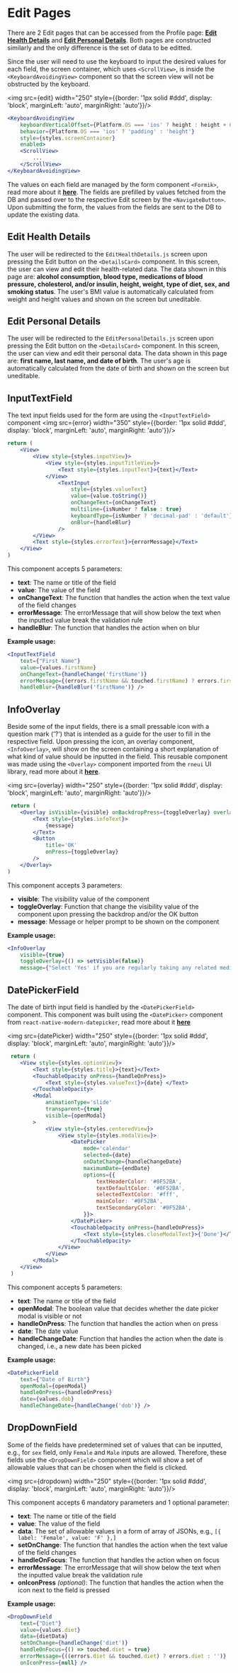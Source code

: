 

# Edit Pages

There are 2 Edit pages that can be accessed from the Profile page: **[Edit Health Details](#edit-health-details)** and **[Edit Personal Details](#edit-personal-details)**. Both pages are constructed similarly and the only difference is the set of data to be editted.

Since the user will need to use the keyboard to input the desired values for each field, the screen container, which uses `<ScrollView>`, is inside the `<KeyboardAvoidingView>` component so that the screen view will not be obstructed by the keyboard. 

<img src={edit} width="250" style={{border: '1px solid #ddd', display: 'block', marginLeft: 'auto', marginRight: 'auto'}}/>
<br/>

```jsx
<KeyboardAvoidingView
    keyboardVerticalOffset={Platform.OS === 'ios' ? height : height + 60}
    behavior={Platform.OS === 'ios' ? 'padding' : 'height'}
    style={styles.screenContainer}
    enabled> 
    <ScrollView>
        ...
    </ScrollView>
</KeyboardAvoidingView>
```

The values on each field are managed by the form component `<Formik>`, read more about it **[here](https://formik.org/docs/overview)**. The fields are prefilled by values fetched from the DB and passed over to the respective Edit screen by the `<NavigateButton>`. Upon submitting the form, the values from the fields are sent to the DB to update the existing data.

## Edit Health Details

The user will be redirected to the `EditHealthDetails.js` screen upon pressing the Edit button on the `<DetailsCard>` component. In this screen, the user can view and edit their health-related data. The data shown in this page are: **alcohol consumption, blood type, medications of blood pressure, cholesterol, and/or insulin, height, weight, type of diet, sex, and smoking status**. The user's BMI value is automatically calculated from weight and height values and shown on the screen but uneditable.

## Edit Personal Details

The user will be redirected to the `EditPersonalDetails.js` screen upon pressing the Edit button on the `<DetailsCard>` component. In this screen, the user can view and edit their personal data. The data shown in this page are: **first name, last name, and date of birth**. The user's age is automatically calculated from the date of birth and shown on the screen but uneditable.

## InputTextField 
The text input fields used for the form are using the `<InputTextField>` component
<img src={error} width="350" style={{border: '1px solid #ddd', display: 'block', marginLeft: 'auto', marginRight: 'auto'}}/>
<br/>

```jsx
return (
    <View>
        <View style={styles.inputView}>
            <View style={styles.inputTitleView}>
                <Text style={styles.inputText}>{text}</Text>
            </View>
                <TextInput 
                    style={styles.valueText} 
                    value={value.toString()} 
                    onChangeText={onChangeText} 
                    multiline={isNumber ? false : true} 
                    keyboardType={isNumber ? 'decimal-pad' : 'default'}
                    onBlur={handleBlur}
                />
        </View>
        <Text style={styles.errorText}>{errorMessage}</Text>
    </View>
)
```
This component accepts 5 parameters:
- **text**: The name or title of the field
- **value**: The value of the field 
- **onChangeText**: The function that handles the action when the text value of the field changes
- **errorMessage**: The errorMessage that will show below the text when the inputted value break the validation rule
- **handleBlur**: The function that handles the action when on blur

**Example usage:**
```jsx
<InputTextField 
    text={"First Name"} 
    value={values.firstName} 
    onChangeText={handleChange('firstName')} 
    errorMessage={(errors.firstName && touched.firstName) ? errors.firstName : ''} 
    handleBlur={handleBlur('firstName')} />
```

## InfoOverlay
Beside some of the input fields, there is a small pressable icon with a question mark ('?') that is intended as a guide for the user to fill in the respective field. Upon pressing the icon, an overlay component, `<InfoOverlay>`, will show on the screen containing a short explanation of what kind of value should be inputted in the field. This reusable component was made using the `<Overlay>` component imported from the `rneui` UI library, read more about it **[here](https://reactnativeelements.com/docs/components/overlay)**. 

<img src={overlay} width="250" style={{border: '1px solid #ddd', display: 'block', marginLeft: 'auto', marginRight: 'auto'}}/>
<br/>

```jsx
 return (
    <Overlay isVisible={visible} onBackdropPress={toggleOverlay} overlayStyle={styles.container}>
        <Text style={styles.infoText}>
            {message}
        </Text>
        <Button
            title='OK'
            onPress={toggleOverlay}
        />
    </Overlay>
)
```

This component accepts 3 parameters:
- **visible**: The visibility value of the component
- **toggleOverlay**: Function that change the visibility value of the component upon pressing the backdrop and/or the OK button
- **message**: Message or helper prompt to be shown on the component

**Example usage:**
```jsx
<InfoOverlay 
    visible={true} 
    toggleOverlay={() => setVisible(false)} 
    message={"Select 'Yes' if you are regularly taking any related medication, and 'No' otherwise"}/>
```

## DatePickerField
The date of birth input field is handled by the `<DatePickerField>` component. This component was built using the `<DatePicker>` component from `react-native-modern-datepicker`, read more about it **[here](https://hosseinshabani.github.io/react-native-modern-datepicker/?ref=retool.com)**

<img src={datePicker} width="250" style={{border: '1px solid #ddd', display: 'block', marginLeft: 'auto', marginRight: 'auto'}}/>
<br/>

```jsx
 return (
    <View style={styles.optionView}>
        <Text style={styles.title}>{text}</Text>
        <TouchableOpacity onPress={handleOnPress}>
            <Text style={styles.valueText}>{date} </Text>
        </TouchableOpacity>
        <Modal
            animationType='slide'
            transparent={true}
            visible={openModal}
        >
            <View style={styles.centeredView}>
                <View style={styles.modalView}>
                    <DatePicker
                        mode='calendar'
                        selected={date}
                        onDateChange={handleChangeDate}
                        maximumDate={endDate}
                        options={{
                            textHeaderColor: '#0F52BA',
                            textDefaultColor: '#0F52BA',
                            selectedTextColor: '#fff',
                            mainColor: '#0F52BA',
                            textSecondaryColor: '#0F52BA',
                        }}>
                    </DatePicker>
                    <TouchableOpacity onPress={handleOnPress}>
                        <Text style={styles.closeModalText}>{'Done'}</Text>
                    </TouchableOpacity>
                </View>
            </View>
        </Modal>
    </View>
 )
```
This component accepts 5 parameters:
- **text**: The name or title of the field
- **openModal**: The boolean value that decides whether the date picker modal is visible or not
- **handleOnPress**: The function that handles the action when on press
- **date**: The date value 
- **handleChangeDate**: Function that handles the action when the date is changed, i.e., a new date has been picked

**Example usage:**
```jsx
<DatePickerField 
    text={"Date of Birth"} 
    openModal={openModal} 
    handleOnPress={handleOnPress} 
    date={values.dob} 
    handleChangeDate={handleChange('dob')} />

```
## DropDownField 
Some of the fields have predetermined set of values that can be inputted, e.g., for `sex` field, only `Female` and `Male` inputs are allowed. Therefore, these fields use the `<DropDownField>` component which will show a set of allowable values that can be chosen when the field is clicked.

<img src={dropdown} width="250" style={{border: '1px solid #ddd', display: 'block', marginLeft: 'auto', marginRight: 'auto'}}/>
<br/>

This component accepts 6 mandatory parameters and 1 optional parameter:
- **text**: The name or title of the field
- **value**: The value of the field 
- **data**: The set of allowable values in a form of array of JSONs, e.g., 
```[{ label: 'Female', value: 'F' },]```
- **setOnChange**: The function that handles the action when the text value of the field changes
- **handleOnFocus**: The function that handles the action when on focus
- **errorMessage**: The errorMessage that will show below the text when the inputted value break the validation rule
- **onIconPress** *(optional)*: The function that handles the action when the icon next to the field is pressed

**Example usage:**
```jsx
<DropDownField 
    text={"Diet"} 
    value={values.diet} 
    data={dietData} 
    setOnChange={handleChange('diet')} 
    handleOnFocus={() => touched.diet = true} 
    errorMessage={((errors.diet && touched.diet) ? errors.diet : '')} 
    onIconPress={null} />
```

